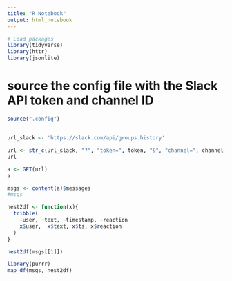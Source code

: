 ```yaml
---
title: "R Notebook"
output: html_notebook
---
```



```r
# Load packages
library(tidyverse)
library(httr)
library(jsonlite)
```


# source the config file with the Slack API token and channel ID
```r
source(".config")
```

##
```r
url_slack <- 'https://slack.com/api/groups.history'

url <- str_c(url_slack, "?", "token=", token, "&", "channel=", channel, "&pretty=1")
url
```



```r
a <- GET(url)
a
```

```r
msgs <- content(a)$messages
#msgs
```


```r
nest2df <- function(x){
  tribble(
    ~user, ~text, ~timestamp, ~reaction
    x$user,  x$text, x$ts, x$reaction
  )
}

nest2df(msgs[[1]])
```

```r
library(purrr)
map_df(msgs, nest2df)

```

